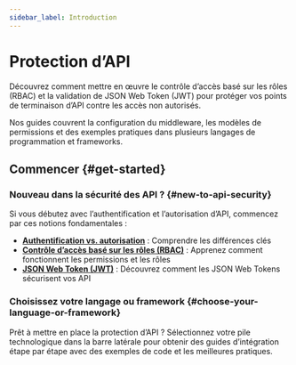 ```yaml
---
sidebar_label: Introduction
---
```


# Protection d’API

Découvrez comment mettre en œuvre le contrôle d’accès basé sur les rôles (RBAC) et la validation de JSON Web Token (JWT) pour protéger vos points de terminaison d’API contre les accès non autorisés.

Nos guides couvrent la configuration du middleware, les modèles de permissions et des exemples pratiques dans plusieurs langages de programmation et frameworks.

## Commencer \{#get-started}

### Nouveau dans la sécurité des API ? \{#new-to-api-security}

Si vous débutez avec l’authentification et l’autorisation d’API, commencez par ces notions fondamentales :

- **[Authentification vs. autorisation](/concepts/authn-vs-authz)** : Comprendre les différences clés
- **[Contrôle d’accès basé sur les rôles (RBAC)](/authorization/role-based-access-control)** : Apprenez comment fonctionnent les permissions et les rôles
- **[JSON Web Token (JWT)](https://auth.wiki/jwt)** : Découvrez comment les JSON Web Tokens sécurisent vos API

### Choisissez votre langage ou framework \{#choose-your-language-or-framework}

Prêt à mettre en place la protection d’API ? Sélectionnez votre pile technologique dans la barre latérale pour obtenir des guides d’intégration étape par étape avec des exemples de code et les meilleures pratiques.
